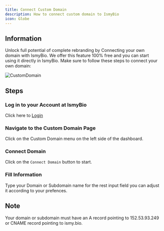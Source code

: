 ```yaml
---
title: Connect Custom Domain
description: How to connect custom domain to IsmyBio
icon: Globe
---
```



## Information

Unlock full potential of complete rebranding by Connecting your own domain with IsmyBio. We offer this feature 100% free and you can start using it directly in IsmyBio. Make sure to follow these steps to connect your own domain:

![CustomDomain](/custom-domain.jpeg)

## Steps

<Steps>

<Step>

### Log in to your Account at IsmyBio

Click here to [Login](https://ismy.bio/login)

</Step>

<Step>

### Navigate to the Custom Domain Page

Click on the Custom Domain menu on the left side of the dashboard.

</Step>

<Step>

### Connect Domain

Click on the `Connect Domain` button to start.

</Step>

<Step>

### Fill Information

Type your Domain or Subdomain name for the rest input field you can adjust it according to your prefences.

</Step>

</Steps>

## Note

<Callout type="info">

Your domain or subdomain must have an A record pointing to 152.53.93.249 or CNAME record pointing to ismy.bio.

</Callout>